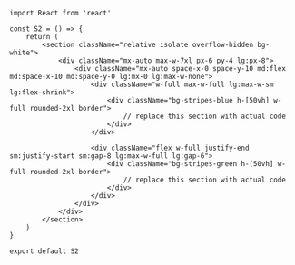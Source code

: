 ```tsx
import React from 'react'

const S2 = () => {
    return (
        <section className="relative isolate overflow-hidden bg-white">
            <div className="mx-auto max-w-7xl px-6 py-4 lg:px-8">
                <div className="mx-auto space-x-0 space-y-10 md:flex md:space-x-10 md:space-y-0 lg:mx-0 lg:max-w-none">
                    <div className="w-full max-w-full lg:max-w-sm lg:flex-shrink">
                        <div className="bg-stripes-blue h-[50vh] w-full rounded-2xl border">
                            // replace this section with actual code
                        </div>
                    </div>

                    <div className="flex w-full justify-end sm:justify-start sm:gap-8 lg:max-w-full lg:gap-6">
                        <div className="bg-stripes-green h-[50vh] w-full rounded-2xl border">
                            // replace this section with actual code
                        </div>
                    </div>
                </div>
            </div>
        </section>
    )
}

export default S2
```